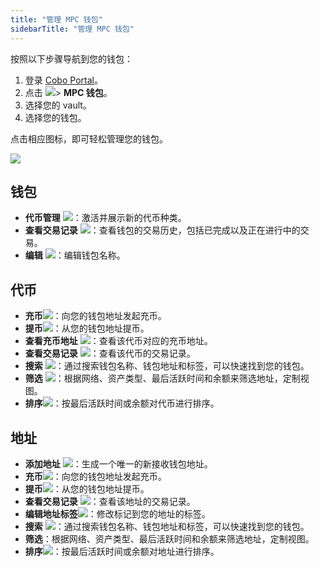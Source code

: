 ```yaml
---
title: "管理 MPC 钱包"
sidebarTitle: "管理 MPC 钱包"
---
```


按照以下步骤导航到您的钱包：

1. 登录 [Cobo Portal](https://portal.cobo.com/login)。
2. 点击 <img src="/cn/images/mpc-wallet/wallets-icon.svg" className="icon"></img>> **MPC 钱包**。
3. 选择您的 vault。
4. 选择您的钱包。

点击相应图标，即可轻松管理您的钱包。

<img src="/cn/images/mpc-wallet/manage-wallet-token.png" className="screenshot_full_screen"/>

## 钱包

- **代币管理** <img src="/en/images/mpc-wallet/token-management.svg" className="icon"></img>：激活并展示新的代币种类。
- **查看交易记录** <img src="/en/images/mpc-wallet/icon_view transactions.svg" className="icon"></img>：查看钱包的交易历史，包括已完成以及正在进行中的交易。
- **编辑** <img src="/en/images/mpc-wallet/icon_edit.svg" className="icon"></img>：编辑钱包名称。

## 代币
- **充币**<img src="/cn/images/mpc-wallet/icon_deposit.svg" className="icon"></img>：向您的钱包地址发起充币。
- **提币**<img src="/cn/images/mpc-wallet/icon_withdraw.svg" className="icon"></img>：从您的钱包地址提币。
- **查看充币地址** <img src="/en/images/mpc-wallet/icon_deposit address.svg" className="icon"></img>：查看该代币对应的充币地址。
- **查看交易记录** <img src="/en/images/mpc-wallet/icon_view transactions.svg" className="icon"></img>：查看该代币的交易记录。
- **搜索** <img src="/cn/images/mpc-wallet/icon_search.svg" className="icon"></img>：通过搜索钱包名称、钱包地址和标签，可以快速找到您的钱包。
- **筛选** <img src="/cn/images/mpc-wallet/icon_filter.svg" className="icon"></img>：根据网络、资产类型、最后活跃时间和余额来筛选地址，定制视图。
- **排序**<img src="/cn/images/mpc-wallet/icon_sort.svg" className="icon"></img>：按最后活跃时间或余额对代币进行排序。

## 地址

- **添加地址** <img src="/cn/images/mpc-wallet/add-address.svg" className="icon"></img>：生成一个唯一的新接收钱包地址。
- **充币**<img src="/cn/images/mpc-wallet/icon_deposit.svg" className="icon"></img>：向您的钱包地址发起充币。
- **提币**<img src="/cn/images/mpc-wallet/icon_withdraw.svg" className="icon"></img>：从您的钱包地址提币。
- **查看交易记录** <img src="/en/images/mpc-wallet/icon_view transactions.svg" className="icon"></img>：查看该地址的交易记录。
- **编辑地址标签**<img src="/cn/images/mpc-wallet/icon_edit.svg" className="icon"></img>：修改标记到您的地址的标签。
- **搜索** <img src="/cn/images/mpc-wallet/icon_search.svg" className="icon"></img>：通过搜索钱包名称、钱包地址和标签，可以快速找到您的钱包。
- **筛选**：根据网络、资产类型、最后活跃时间和余额来筛选地址，定制视图。
- **排序**<img src="/cn/images/mpc-wallet/icon_sort.svg" className="icon"></img>：按最后活跃时间或余额对地址进行排序。
